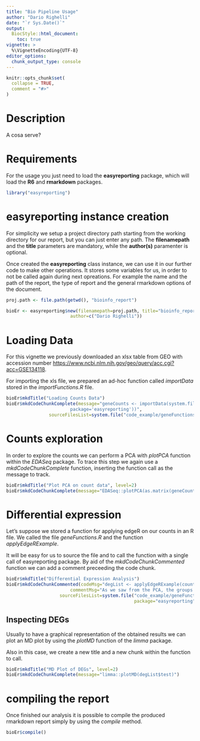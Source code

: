 ```yaml
---
title: "Bio Pipeline Usage"
author: "Dario Righelli"
date: "`r Sys.Date()`"
output: 
  BiocStyle::html_document:
    toc: true
vignette: >
  %\VignetteEncoding{UTF-8}
editor_options: 
  chunk_output_type: console
---
```


<!--
%\VignetteEngine{knitr::rmarkdown}
%\VignetteIndexEntry{Bio Pipeline Usage}
-->

```r
knitr::opts_chunk$set(
  collapse = TRUE,
  comment = "#>"
)
```

# Description

A cosa serve?

# Requirements 

For the usage you just need to load the **easyreporting** package, which will 
load the **R6** and **rmarkdown** packages.

```r
library("easyreporting")
```

# easyreporting instance creation

For simplicity we setup a project directory path starting from the working 
directory for our report, but you can just enter any path.
The **filenamepath** and the **title** parameters are mandatory, while the 
**author(s)** paramenter is optional.

Once created the **easyreporting** class instance, we can use it in our further
code to make other operations.
It stores some variables for us, in order to not be called again during next 
opreations.
For example the name and the path of the report, the type of report
and the general rmarkdown options of the document.

```r
proj.path <- file.path(getwd(), "bioinfo_report")

bioEr <- easyreporting$new(filenamepath=proj.path, title="bioinfo_report",
                        author=c("Dario Righelli"))
```


# Loading Data

For this vignette we previously downloaded an xlsx table from GEO with accession
number [https://www.ncbi.nlm.nih.gov/geo/query/acc.cgi?acc=GSE134118](*GSE134118*).

For importing the xls file, we prepared an ad-hoc function called *importData*
stored in the *importFunctions.R* file.

```r
bioEr$mkdTitle("Loading Counts Data")
bioEr$mkdCodeChunkComplete(message="geneCounts <- importData(system.file('example_data/GSE134118_Table_S3.xlsx', 
                        package='easyreporting'))", 
                sourceFilesList=system.file("code_example/geneFunctions.R", package="easyreporting"))
```

# Counts exploration 
In order to explore the counts we can perform a PCA with *plotPCA* function 
within the *EDASeq* package.
To trace this step we again use a *mkdCodeChunkComplete* function, inserting the
function call as the message to track.

```r
bioEr$mkdTitle("Plot PCA on count data", level=2)
bioEr$mkdCodeChunkComplete(message="EDASeq::plotPCA(as.matrix(geneCounts))")
```

# Differential expression

Let's suppose we stored a function for applying edgeR on our counts in an R file.
We called the file *geneFunctions.R* and the function *applyEdgeRExample*.

It will be easy for us to source the file and to call the function with a single
call of easyreporting package.
By aid of the *mkdCodeChunkCommented* function we can add a comment preceeding the code chunk.


```r
bioEr$mkdTitle("Differential Expression Analysis")
bioEr$mkdCodeChunkCommented(codeMsg="degList <- applyEdgeRExample(counts=geneCounts, samples=colnames(geneCounts), contrast='Pleura - Broth')", 
                        commentMsg="As we saw from the PCA, the groups are well separated, so we can perform a Differential Expression analysis with edgeR.",
                    sourceFilesList=system.file("code_example/geneFunctions.R", 
                                                package="easyreporting"))
```

## Inspecting DEGs

Usually to have a graphical representation of the obtained results we can plot an 
MD plot by using the *plotMD* function of the *limma* package.

Also in this case, we create a new title and a new chunk within the function to call.

```r
bioEr$mkdTitle("MD Plot of DEGs", level=2)
bioEr$mkdCodeChunkComplete(message="limma::plotMD(degList$test)")
```


# compiling the report
Once finished our analysis it is possible to compile the produced rmarkdown report 
simply by using the *compile* method.
```r
bioEr$compile()
```


